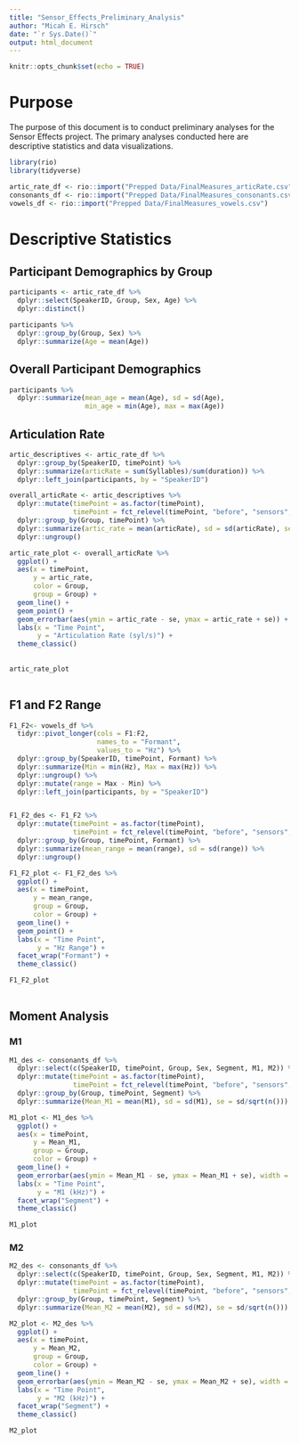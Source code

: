 ```yaml
---
title: "Sensor_Effects_Preliminary_Analysis"
author: "Micah E. Hirsch"
date: "`r Sys.Date()`"
output: html_document
---
```


```r
knitr::opts_chunk$set(echo = TRUE)
```

# Purpose

The purpose of this document is to conduct preliminary analyses for the Sensor Effects project. The primary analyses conducted here are descriptive statistics and data visualizations.

```r

library(rio)
library(tidyverse)

artic_rate_df <- rio::import("Prepped Data/FinalMeasures_articRate.csv")
consonants_df <- rio::import("Prepped Data/FinalMeasures_consonants.csv")
vowels_df <- rio::import("Prepped Data/FinalMeasures_vowels.csv")

```

# Descriptive Statistics

## Participant Demographics by Group

```r

participants <- artic_rate_df %>%
  dplyr::select(SpeakerID, Group, Sex, Age) %>%
  dplyr::distinct()

participants %>%
  dplyr::group_by(Group, Sex) %>%
  dplyr::summarize(Age = mean(Age))

```


## Overall Participant Demographics

```r

participants %>%
  dplyr::summarize(mean_age = mean(Age), sd = sd(Age), 
                   min_age = min(Age), max = max(Age))

```

## Articulation Rate

```r

artic_descriptives <- artic_rate_df %>%
  dplyr::group_by(SpeakerID, timePoint) %>%
  dplyr::summarize(articRate = sum(Syllables)/sum(duration)) %>%
  dplyr::left_join(participants, by = "SpeakerID")

overall_articRate <- artic_descriptives %>%
  dplyr::mutate(timePoint = as.factor(timePoint),
                timePoint = fct_relevel(timePoint, "before", "sensors", "after")) %>%
  dplyr::group_by(Group, timePoint) %>%
  dplyr::summarize(artic_rate = mean(articRate), sd = sd(articRate), se = sd/sqrt(n())) %>%
  dplyr::ungroup()

artic_rate_plot <- overall_articRate %>%
  ggplot() +
  aes(x = timePoint,
      y = artic_rate,
      color = Group,
      group = Group) +
  geom_line() +
  geom_point() +
  geom_errorbar(aes(ymin = artic_rate - se, ymax = artic_rate + se)) +
  labs(x = "Time Point",
       y = "Articulation Rate (syl/s)") +
  theme_classic()
  
  
artic_rate_plot
  

```

## F1 and F2 Range

```r

F1_F2<- vowels_df %>%
  tidyr::pivot_longer(cols = F1:F2,
                      names_to = "Formant",
                      values_to = "Hz") %>%
  dplyr::group_by(SpeakerID, timePoint, Formant) %>%
  dplyr::summarize(Min = min(Hz), Max = max(Hz)) %>%
  dplyr::ungroup() %>%
  dplyr::mutate(range = Max - Min) %>%
  dplyr::left_join(participants, by = "SpeakerID")


F1_F2_des <- F1_F2 %>%
  dplyr::mutate(timePoint = as.factor(timePoint),
                timePoint = fct_relevel(timePoint, "before", "sensors", "after")) %>%
  dplyr::group_by(Group, timePoint, Formant) %>%
  dplyr::summarize(mean_range = mean(range), sd = sd(range)) %>%
  dplyr::ungroup()

F1_F2_plot <- F1_F2_des %>%
  ggplot() +
  aes(x = timePoint,
      y = mean_range,
      group = Group,
      color = Group) +
  geom_line() +
  geom_point() +
  labs(x = "Time Point",
       y = "Hz Range") +
  facet_wrap("Formant") +
  theme_classic()

F1_F2_plot
  

```


## Moment Analysis

### M1

```r

M1_des <- consonants_df %>%
  dplyr::select(c(SpeakerID, timePoint, Group, Sex, Segment, M1, M2)) %>%
  dplyr::mutate(timePoint = as.factor(timePoint),
                timePoint = fct_relevel(timePoint, "before", "sensors", "after")) %>%
  dplyr::group_by(Group, timePoint, Segment) %>%
  dplyr::summarize(Mean_M1 = mean(M1), sd = sd(M1), se = sd/sqrt(n()))

M1_plot <- M1_des %>%
  ggplot() +
  aes(x = timePoint,
      y = Mean_M1,
      group = Group,
      color = Group) +
  geom_line() +
  geom_errorbar(aes(ymin = Mean_M1 - se, ymax = Mean_M1 + se), width = 0.2) +
  labs(x = "Time Point",
       y = "M1 (kHz)") +
  facet_wrap("Segment") +
  theme_classic()

M1_plot

```

### M2

```r

M2_des <- consonants_df %>%
  dplyr::select(c(SpeakerID, timePoint, Group, Sex, Segment, M1, M2)) %>%
  dplyr::mutate(timePoint = as.factor(timePoint),
                timePoint = fct_relevel(timePoint, "before", "sensors", "after")) %>%
  dplyr::group_by(Group, timePoint, Segment) %>%
  dplyr::summarize(Mean_M2 = mean(M2), sd = sd(M2), se = sd/sqrt(n()))

M2_plot <- M2_des %>%
  ggplot() +
  aes(x = timePoint,
      y = Mean_M2,
      group = Group,
      color = Group) +
  geom_line() +
  geom_errorbar(aes(ymin = Mean_M2 - se, ymax = Mean_M2 + se), width = 0.2) +
  labs(x = "Time Point",
       y = "M2 (kHz)") +
  facet_wrap("Segment") +
  theme_classic()

M2_plot

```

